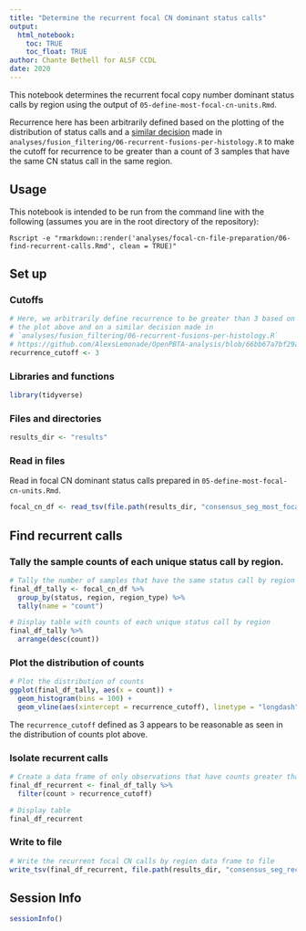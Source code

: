 ```yaml
---
title: "Determine the recurrent focal CN dominant status calls"
output: 
  html_notebook:
    toc: TRUE
    toc_float: TRUE
author: Chante Bethell for ALSF CCDL
date: 2020
---
```


This notebook determines the recurrent focal copy number dominant status calls by region using the output of `05-define-most-focal-cn-units.Rmd`.

Recurrence here has been arbitrarily defined based on the plotting of the distribution of status calls and a [similar decision](https://github.com/AlexsLemonade/OpenPBTA-analysis/blob/66bb67a7bf29aad4510a0913a2dbc88da0013be8/analyses/fusion_filtering/06-recurrent-fusions-per-histology.R#L152) made in `analyses/fusion_filtering/06-recurrent-fusions-per-histology.R` to make the cutoff for recurrence to be greater than a count of 3 samples that have the same CN status call in the same region.

## Usage

This notebook is intended to be run from the command line with the following (assumes you are in the root directory of the repository):

```
Rscript -e "rmarkdown::render('analyses/focal-cn-file-preparation/06-find-recurrent-calls.Rmd', clean = TRUE)"
```

## Set up

### Cutoffs

```r
# Here, we arbitrarily define recurrence to be greater than 3 based on 
# the plot above and on a similar decision made in
# `analyses/fusion_filtering/06-recurrent-fusions-per-histology.R`
# https://github.com/AlexsLemonade/OpenPBTA-analysis/blob/66bb67a7bf29aad4510a0913a2dbc88da0013be8/analyses/fusion_filtering/06-recurrent-fusions-per-histology.R#L152
recurrence_cutoff <- 3
```


### Libraries and functions

```r
library(tidyverse)
```

### Files and directories

```r
results_dir <- "results"
```

### Read in files

Read in focal CN dominant status calls prepared in `05-define-most-focal-cn-units.Rmd`.

```r
focal_cn_df <- read_tsv(file.path(results_dir, "consensus_seg_most_focal_cn_status.tsv.gz"))
```

## Find recurrent calls

### Tally the sample counts of each unique status call by region.

```r
# Tally the number of samples that have the same status call by region
final_df_tally <- focal_cn_df %>%
  group_by(status, region, region_type) %>%
  tally(name = "count")

# Display table with counts of each unique status call by region
final_df_tally %>%
  arrange(desc(count))
```

### Plot the distribution of counts

```r
# Plot the distribution of counts
ggplot(final_df_tally, aes(x = count)) +
  geom_histogram(bins = 100) +
  geom_vline(aes(xintercept = recurrence_cutoff), linetype = "longdash", color = "green", size = .4)
```

The `recurrence_cutoff` defined as 3 appears to be reasonable as seen in the distribution of counts plot above.

### Isolate recurrent calls

```r
# Create a data frame of only observations that have counts greater than the `recurrence_cutoff`
final_df_recurrent <- final_df_tally %>%
  filter(count > recurrence_cutoff)

# Display table
final_df_recurrent
```

### Write to file

```r
# Write the recurrent focal CN calls by region data frame to file
write_tsv(final_df_recurrent, file.path(results_dir, "consensus_seg_recurrent_focal_cn_units.tsv"))
```

## Session Info

```r
sessionInfo()
```
